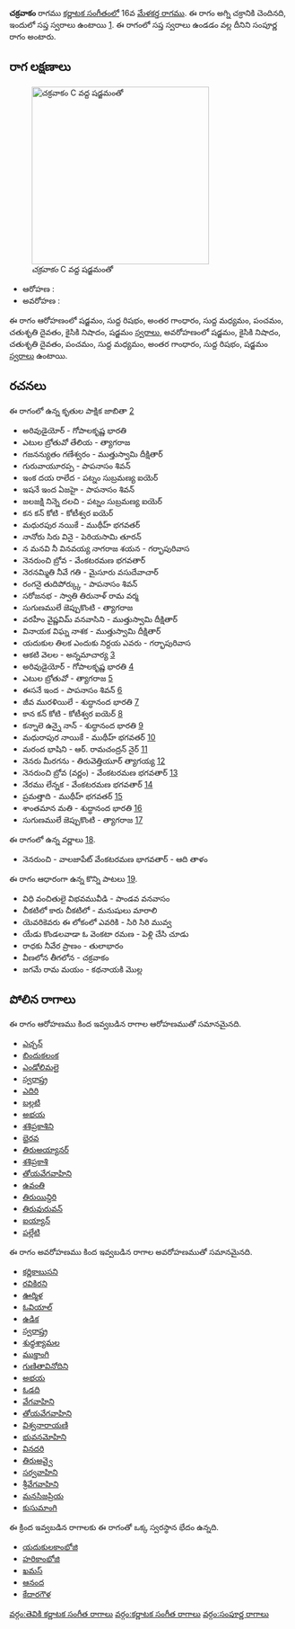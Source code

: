 {{Infobox ragam
	| name          	= చక్రవాకం
	| synonym	    	= 
	| mela          	= 16
	| chakra        	= అగ్ని
	| janaka        	= 
	| type          	= సంపూర్ణ
	| arohanam      	= {{svaraC|S|R1|G3|M1|P|D2|N2|S'}} 
	| avarohanam    	= {{svaraC|S'|N2|D2|P|M1|G3|R1|S}}
	| jeeva         	=
	| chhaya        	=
	| nyasa         	=
	| vishesha      	= 
	| equivalent  		= 
}}
{{కర్ణాటక సంగీత రాగాలు}}
'''చక్రవాకం''' రాగము [[కర్ణాటక సంగీతం]]లో 16వ [[మేళకర్త రాగము]]. ఈ రాగం అగ్ని చక్రానికి చెందినది, ఇందులో సప్త స్వరాలు ఉంటాయి [https://en.wikipedia.org/wiki/Melakarta]. ఈ రాగంలో సప్త స్వరాలు ఉండడం వల్ల దీనిని సంపూర్ణ రాగం అంటారు.


==రాగ లక్షణాలు==
[[Image:chakravakam_kb2wiki.png|thumb|right|316px|''చక్రవాకం'' C వద్ద షడ్జమంతో]]

* ఆరోహణ : {{svaraC|S|R1|G3|M1|P|D2|N2|S'}} 
* అవరోహణ : {{svaraC|S'|N2|D2|P|M1|G3|R1|S}}

ఈ రాగం ఆరోహణంలో షడ్జమం, సుద్ద  రిషభం, అంతర గాంధారం, సుద్ద మధ్యమం, పంచమం, చతుశృతి దైవతం, కైసికి నిషాదం, షడ్జమం [[స్వరాలు]], అవరోహణంలో షడ్జమం, కైసికి నిషాదం, చతుశృతి దైవతం, పంచమం, సుద్ద మధ్యమం, అంతర గాంధారం, సుద్ద  రిషభం, షడ్జమం [[స్వరాలు]] ఉంటాయి.

==రచనలు==
ఈ రాగంలో ఉన్న కృతుల పాక్షిక జాబితా [https://github.com/ssrihari/ragavardhini/blob/master/ragas/kritis.psv]
* అరివుడైయోర్ - గోపాలకృష్ణ భారతి
* ఎటుల బ్రోతువో తేలియ - త్యాగరాజ
* గజనన్యుతం గణేశ్వరం - ముత్తుస్వామి దీక్షితార్
* గురువాయూరప్ప - పాపనాసం  శివన్
* ఇంక  దయ రాలేద - పట్నం సుబ్రమణ్య ఐయెర్
* ఇషనే  ఇంద  ఏజహై - పాపనాసం  శివన్
* జలజక్షి నిన్నె దలచి - పట్నం సుబ్రమణ్య ఐయెర్
* కన కన్ కోటి - కోటీశ్వర ఐయెర్
* మధురపుర నయికే - ముథీహ్ భగవతర్
* నానోరు సిరు వినై - పెరియసామి తూరన్
* న మనవి నీ వినవయ్య నాగరాజ శయన - గర్భాపురివాస
* నెనరుంచి బ్రోవ - వేంకటరమణ భగవతార్
* నెరనమ్మితి నీవే గతి - మైసూరు వసుదేవాచార్
* రంగనై  తుదిపోర్క్కు - పాపనాసం  శివన్
* సరోజనభ - స్వాతి తిరునాళ్ రామ వర్మ
* సుగుణములే జెప్పుకొంటి - త్యాగరాజ
* వరహీం వైష్ణవిమ్  వనవాసిని - ముత్తుస్వామి దీక్షితార్
* వినాయక విఘ్న నాశక - ముత్తుస్వామి దీక్షితార్
* యదుకుల తిలక ఎందుకు నిర్దయ ఎవరు - గర్భాపురివాస
* ఆకటి వెలల - అన్నమాచార్య [http://www.karnatik.com/c1571.shtml]
* అరివుడైయోర్ - గోపాలకృష్ణ భారతి [http://www.karnatik.com/c1258.shtml]
* ఎటుల బ్రోతువో - త్యాగరాజ [http://www.karnatik.com/c2318.shtml]
* ఈసనే  ఇంద - పాపనాసం  శివన్ [http://www.karnatik.com/c1543.shtml]
* జీవ మురళియిలే - శుద్ధానంద  భారతి [http://www.karnatik.com/c1628.shtml]
* కాన కన్  కోటి - కోటీశ్వర ఐయెర్ [http://www.karnatik.com/c1772.shtml]
* కన్నాలె ఉన్నై నాన్ - శుద్ధానంద  భారతి [http://www.karnatik.com/c1649.shtml]
* మధురాపుర నాయికే - ముథీహ్ భగవతర్ [http://www.karnatik.com/c2051.shtml]
* మరంద భాషిని - ఆర్. రామచంద్రన్ నైర్ [http://www.karnatik.com/c3110.shtml]
* నెనరు మీరగను - తిరువెత్తియూర్ త్యాగయ్య [http://www.karnatik.com/c3014.shtml]
* నెనరుంచి  బ్రోవ (వర్ణం) - వేంకటరమణ భగవతార్ [http://www.karnatik.com/c3189.shtml]
* నేరము లేన్నక - వేంకటరమణ భగవతార్ [http://www.karnatik.com/c3190.shtml]
* ప్రమత్తాది - ముథీహ్ భగవతర్ [http://www.karnatik.com/c1963.shtml]
* శాంతమాన మతి - శుద్ధానంద  భారతి [http://www.karnatik.com/c1619.shtml]
* సుగుణములే జెప్పుకొంటి - త్యాగరాజ [http://www.karnatik.com/c2872.shtml]

ఈ రాగంలో ఉన్న వర్ణాలు [http://www.carnatica.in/kriti/varnamlist.htm].
* నెనరుంచి - వాలజాపేట్  వేంకటరమణ భాగవతార్ - ఆది తాళం

ఈ రాగం ఆధారంగా ఉన్న కొన్ని పాటలు [http://rksanka.tripod.com/music/rslist.html].
* విధి వంచితులై విభవమువీడి - పాండవ వనవాసం
* చీకటిలో కారు చీకటిలో - మనుషులు మారాలి
* యెవరికెవరు ఈ లోకంలో ఎవరికి - సిరి సిరి మువ్వ
* యేడు కొండలవాడా ఓ వెంకటా రమణ - పెళ్లి చేసి చూడు
* రాధకు నీవేర ప్రాణం - తులాభారం
* వీణలోన తీగలోన - చక్రవాకం
* జగమే రామ మయం - కథనాయకి మొల్ల




==పోలిన రాగాలు==
ఈ రాగం ఆరోహణము కింద ఇవ్వబడిన రాగాల ఆరోహణముతో సమానమైనది.
* [[ఎచ్చన్]]
* [[ బిందుకలంక]]
* [[ఎండోలిమలై]]
* [[స్వరాష్త్ర]]
* [[ఎదిరి]]
* [[బల్లటి]]
* [[అభయ]]
* [[శశిప్రకాశిని]]
* [[భైరవ]]
* [[తిరుఅయ్యానర్]]
* [[శశిప్రకాశి]]
* [[తోయవేగవాహిని]]
* [[ఉవంతి]]
* [[తిరుయిన్దిరి]]
* [[ తిరువురువన్]]
* [[ ఐయ్యాన్]]
* [[పల్లేటి]]

ఈ రాగం అవరోహణము కింద ఇవ్వబడిన రాగాల అవరోహణముతో సమానమైనది.
* [[కర్ణికాబుసని]]
* [[రవికిరని]]
* [[ఊర్మిళ]]
* [[ఓవియాల్]]
* [[ఉడిక]]
* [[స్వరాష్త్ర]]
* [[శుధ్ధశ్యామల]]
* [[ముక్తాంగి]]
* [[గుణితావినోదిని]]
* [[అభయ]]
* [[ఓడది]]
* [[వేగవాహిని]]
* [[తోయవేగవాహిని]]
* [[విశ్వనారాయణి]]
* [[భువనమోహిని]]
* [[వినదరి]]
* [[తిరుఅవ్వై]]
* [[సర్వవాహిని]]
* [[శ్రీవేగవాహిని]]
* [[మనసిజప్రియ]]
* [[కుసుమాంగి]]

ఈ క్రింద ఇవ్వబడిన రాగాలకు ఈ రాగంతో ఒక్క స్వరస్థాన భేదం ఉన్నది.
* [[యదుకులకాంభోజి]]
* [[హరికాంభోజి]]
* [[ఖమస్]]
* [[ఆనంద]]
* [[కేదారగౌళ]]



[[వర్గం:తెవికి కర్ణాటక సంగీత రాగాలు]]
[[వర్గం:కర్ణాటక సంగీత రాగాలు]]
[[వర్గం:సంపూర్ణ రాగాలు]]